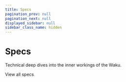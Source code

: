 ```yaml
---
title: Specs
pagination_prev: null
pagination_next: null
displayed_sidebar: null
sidebar_class_name: hidden
---
```



# Specs

<div className='specs'>

<p className='subtitle'>Technical deep dives into the inner workings of the Waku.</p>

<Box top={64}>
  <Grid xs={{ cols: 1, gap: '1rem' }} md={{ cols: 2 }}>
    <Grid.Item xs={1}>
     <SpecCard
        title="Deprecated RFCs"
        description="Welcome to the Waku community! Whether you are interested in building with Waku"
        label="Read"
        href="https://github.com/waku-org/specs"
      />
    </Grid.Item>
    <Grid.Item xs={1}>
      <SpecCard
        title="Informational"
        description="Welcome to the Waku community! Whether you are interested in building with Waku"
        label="Read"
        href="https://github.com/waku-org/specs"
      />
    </Grid.Item>
    <Grid.Item xs={1}>
      <SpecCard
        title="Standards"
        description="Welcome to the Waku community! Whether you are interested in building with Waku"
        label="Read"
        href="https://github.com/waku-org/specs"
      />
    </Grid.Item>
    <Grid.Item xs={1}>
      <SpecCard
        title="Core"
        description="Welcome to the Waku community! Whether you are interested in building with Waku"
        label="Read"
        href="https://github.com/waku-org/specs"
      />
    </Grid.Item>
    <Grid.Item xs={1}>
      <SpecCard
        title="Legacy"
        description="Welcome to the Waku community! Whether you are interested in building with Waku"
        label="Read"
        href="https://github.com/waku-org/specs"
      />
    </Grid.Item>
    <Grid.Item xs={1}>
      <SpecCard
        title="Legacy"
        description="Welcome to the Waku community! Whether you are interested in building with Waku"
        label="Read"
        href="https://github.com/waku-org/specs"
      />
    </Grid.Item>
    <Grid.Item xs={1}>
      <SpecCard
        title="Legacy"
        description="Welcome to the Waku community! Whether you are interested in building with Waku"
        label="Read"
        href="https://github.com/waku-org/specs"
      />
    </Grid.Item>
    <Grid.Item xs={1}>
      <SpecCard
        title="Legacy"
        description="Welcome to the Waku community! Whether you are interested in building with Waku"
        label="Read"
        href="https://github.com/waku-org/specs"
      />
    </Grid.Item>
  </Grid>

  <CallToActionButton variant="outlined" href="https://github.com/waku-org/specs" target="_blank" className="view-all-button">
      View all specs
  </CallToActionButton>

</Box>

</div>